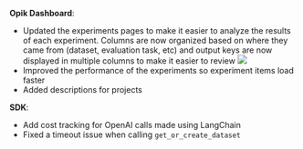 **Opik Dashboard**:

- Updated the experiments pages to make it easier to analyze the results of each experiment. Columns are now organized based on where they came from (dataset, evaluation task, etc) and output keys are now displayed in multiple columns to make it easier to review
  <Frame>
    <img src="/img/changelog/2024-12-09/experiment_items_table.png" />
  </Frame>
- Improved the performance of the experiments so experiment items load faster
- Added descriptions for projects

**SDK**:

- Add cost tracking for OpenAI calls made using LangChain
- Fixed a timeout issue when calling `get_or_create_dataset`
